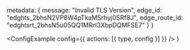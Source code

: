 
  metadata: {
    message: "Invalid TLS Version",
    edge_id: "edghts_2bhsN2VP8W4pTkaMSrhyj0SRf8J",
    edge_route_id: "edghtsrt_2bhsN5u05QQ1MRrI3XbpDQMFSE7"
  }
}

  <ConfigExample config={{ actions: [{ type, config }] }} />
)
